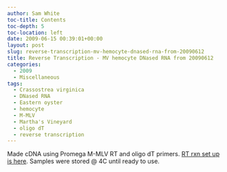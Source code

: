 ```yaml
---
author: Sam White
toc-title: Contents
toc-depth: 5
toc-location: left
date: 2009-06-15 00:39:01+00:00
layout: post
slug: reverse-transcription-mv-hemocyte-dnased-rna-from-20090612
title: Reverse Transcription - MV hemocyte DNased RNA from 20090612
categories:
  - 2009
  - Miscellaneous
tags:
  - Crassostrea virginica
  - DNased RNA
  - Eastern oyster
  - hemocyte
  - M-MLV
  - Martha's Vineyard
  - oligo dT
  - reverse transcription
---
```


Made cDNA using Promega M-MLV RT and oligo dT primers. [RT rxn set up is here](https://eagle.fish.washington.edu/Arabidopsis/Notebook%20Workup%20Files/20090614-01.jpg). Samples were stored @ 4C until ready to use.
